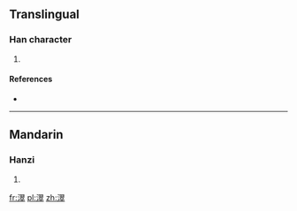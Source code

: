 ==Translingual==

===Han character===
{{Han char|rn=85|rad=水|as=14|sn=17|four=3714<sub>8</sub>|canj=水尸一十 (ESMJ)}}

# {{defn|Han|sort=水14}}

====References====
* {{Han ref|kx=0656.090|dkj=18505|dj=1066.130|hdz=31774.110|uh=6FE2|ud=28642|bh=ED5A|bd=60762}}

----

==Mandarin==

===Hanzi===
{{cmn-hanzi|pin=[[cháo]] ([[chao2]]), [[dào]] ([[dao4]]), [[shòu]] ([[shou4]]), [[táo]] ([[tao2]]), [[zuǐ]] ([[zui3]])|wg=ch'ao<sup>2</sup>, tao<sup>4</sup>, shou<sup>4</sup>, t'ao<sup>2</sup>, tsui<sup>3</sup>}}

# {{defn|lang=cmn|sort=水14}}

[[fr:濢]]
[[pl:濢]]
[[zh:濢]]
